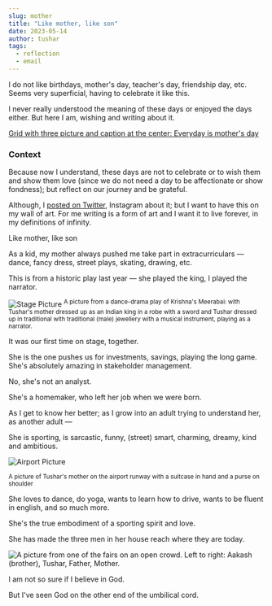 ---
slug: mother
title: "Like mother, like son"
date: 2023-05-14
author: tushar
tags:
  - reflection
  - email
---

I do not like birthdays, mother's day, teacher's day, friendship day, etc. Seems very superficial, having to celebrate it like this.

I never really understood the meaning of these days or enjoyed the days either. But here I am, wishing and writing about it.

[Grid with three picture and caption at the center: Everyday is mother's day](/images/mother-grid.jpg)

### Context


Because now I understand, these days are not to celebrate or to wish them and show them love (since we do not need a day to be affectionate or show fondness); but reflect on our journey and be grateful. 

Although, I [posted on Twitter](https://twitter.com/tusharnankanii/status/1657632058481704966), Instagram about it; but I want to have this on my wall of art. For me writing is a form of art and I want it to live forever, in my definitions of infinity.

Like mother, like son

As a kid, my mother always pushed me take part in extracurriculars — dance, fancy dress, street plays, skating, drawing, etc.

This is from a historic play last year — she played the king, I played the narrator.

![Stage Picture](/images/mother-stage.jpg)
<sup>A picture from a dance-drama play of Krishna's Meerabai: with Tushar's mother dressed up as an Indian king in a robe with a sword and Tushar dressed up in traditional with traditional (male) jewellery with a musical instrument, playing as a narrator.</sup>

It was our first time on stage, together.

She is the one pushes us for investments, savings, playing the long game. She's absolutely amazing in stakeholder management. 

No, she's not an analyst. 

She's a homemaker, who left her job when we were born.

As I get to know her better; as I grow into an adult trying to understand her, as another adult —

She is sporting, is sarcastic, funny, (street) smart, charming, dreamy, kind and ambitious.

![Airport Picture](/images/mother-airport.jpg)

<sup>A picture of Tushar's mother on the airport runway with a suitcase in hand and a purse on shoulder</sup>

She loves to dance, do yoga, wants to learn how to drive, wants to be fluent in english, and so much more. 

She's the true embodiment of a sporting spirit and love. 

She has made the three men in her house reach where they are today.

![A picture from one of the fairs on an open crowd. Left to right: Aakash (brother), Tushar, Father, Mother.](/images/mother-family.jpg)

I am not so sure if I believe in God. 

But I've seen God on the other end of the umbilical cord.
